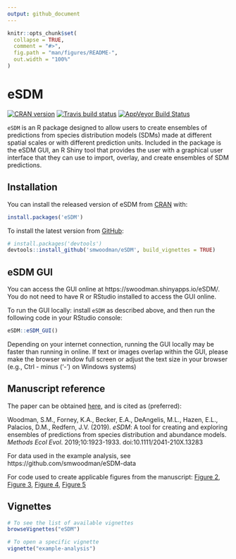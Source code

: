 ```yaml
---
output: github_document
---
```


<!-- README.md is generated from README.Rmd. Please edit that file -->

```r
knitr::opts_chunk$set(
  collapse = TRUE,
  comment = "#>",
  fig.path = "man/figures/README-",
  out.width = "100%"
)
```

# eSDM

<!-- badges: start -->
[![CRAN version](http://www.r-pkg.org/badges/version/eSDM)](https://cran.r-project.org/package=eSDM)
[![Travis build status](https://travis-ci.com/smwoodman/eSDM.svg?branch=master)](https://travis-ci.com/smwoodman/eSDM)
[![AppVeyor Build Status](https://ci.appveyor.com/api/projects/status/github/smwoodman/eSDM?branch=master&svg=true)](https://ci.appveyor.com/project/smwoodman/eSDM)
<!-- badges: end -->

`eSDM` is an R package designed to allow users to create ensembles of predictions from species distribution models (SDMs) made at different spatial scales or with different prediction units. Included in the package is the eSDM GUI, an R Shiny tool that provides the user with a graphical user interface that they can use to import, overlay, and create ensembles of SDM predictions.

## Installation

You can install the released version of eSDM from [CRAN](https://CRAN.R-project.org) with:

```r
install.packages('eSDM')
```

To install the latest version from [GitHub](https://github.com):

```r
# install.packages('devtools')
devtools::install_github('smwoodman/eSDM', build_vignettes = TRUE)
```

## eSDM GUI
You can access the GUI online at https://swoodman.shinyapps.io/eSDM/. You do not need to have R or RStudio installed to access the GUI online.

To run the GUI locally: install `eSDM` as described above, and then run the following code in your RStudio console:

```r
eSDM::eSDM_GUI()
```

Depending on your internet connection, running the GUI locally may be faster than running in online. If text or images overlap within the GUI, please make the browser window full screen or adjust the text size in your browser (e.g., Ctrl - minus ('-') on Windows systems)

## Manuscript reference

The paper can be obtained [here](https://doi.org/10.1111/2041-210X.13283), and is cited as (preferred):

Woodman, S.M., Forney, K.A., Becker, E.A., DeAngelis, M.L., Hazen, E.L., Palacios, D.M., Redfern, J.V. (2019). _eSDM_: A tool for creating and exploring ensembles of predictions from species distribution and abundance models. _Methods Ecol Evol_. 2019;10:1923-1933. doi:10.1111/2041-210X.13283

For data used in the example analysis, see https://github.com/smwoodman/eSDM-data

For code used to create applicable figures from the manuscript: 
[Figure 2](https://github.com/smwoodman/eSDM/blob/master/data-raw/figure2_overlay.R), 
[Figure 3](https://github.com/smwoodman/eSDM/blob/master/data-raw/figure3.R), 
[Figure 4](https://github.com/smwoodman/eSDM/blob/master/data-raw/figure4.R), 
[Figure 5](https://github.com/smwoodman/eSDM/blob/master/data-raw/figure5.R)

## Vignettes

```r
# To see the list of available vignettes
browseVignettes("eSDM") 

# To open a specific vignette
vignette("example-analysis")
```
